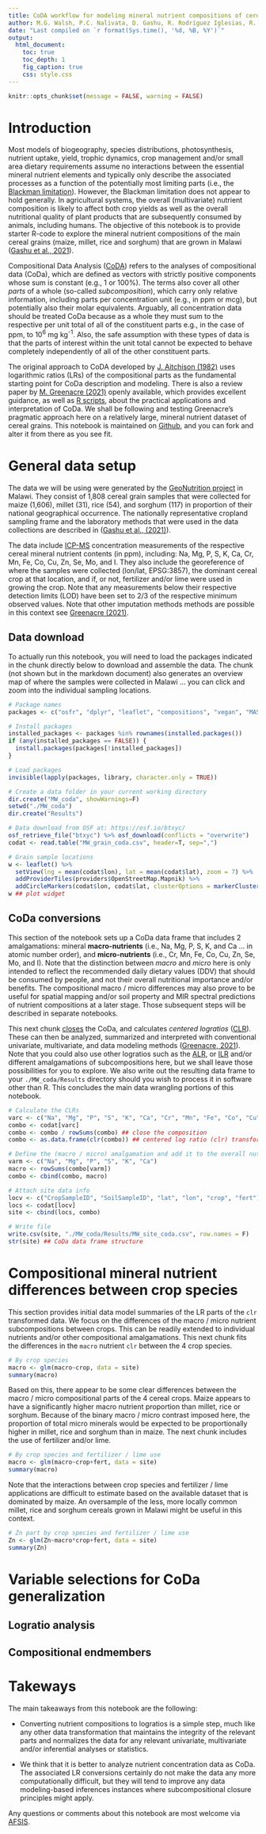 ```yaml
---
title: CoDA workflow for modeling mineral nutrient compositions of cereal grains
author: M.G. Walsh, P.C. Nalivata, D. Gashu, R. Rodríguez Iglesias, R. Manners and M.R. Broadley
date: "Last compiled on `r format(Sys.time(), '%d, %B, %Y')`"
output:
  html_document:
    toc: true
    toc_depth: 1
    fig_caption: true
    css: style.css
---
```


```r
knitr::opts_chunk$set(message = FALSE, warning = FALSE)
```

# Introduction

Most models of biogeography, species distributions, photosynthesis, nutrient uptake, yield, trophic dynamics, crop management and/or small area dietary requirements assume no interactions between the essential mineral nutrient elements and typically only describe the associated processes as a function of the potentially most limiting parts (i.e., the [Blackman limitation](https://www.biologydiscussion.com/photosynthesis/blackmans-law-of-limiting-factors-and-his-criticism-photosynthesis/23006)). However, the Blackman limitation does not appear to hold generally. In agricultural systems, the overall (multivariate) nutrient composition is likely to affect both crop yields as well as the overall nutritional quality of plant products that are subsequently consumed by animals, including humans. The objective of this notebook is to provide starter R-code to explore the mineral nutrient compositions of the main cereal grains (maize, millet, rice and sorghum) that are grown in Malawi ([Gashu et al., 2021](https://doi.org/10.1038/s41586-021-03559-3)). 

Compositional Data Analysis ([CoDA](http://www.compositionaldata.com/)) refers to the analyses of compositional data (CoDa), which are defined as vectors with strictly positive components whose sum is constant (e.g., 1 or 100%). The terms also cover all other *parts* of a whole (so-called *subcomposition*), which carry only relative information, including parts per concentration unit (e.g., in ppm or mcg), but potentially also their molar equivalents. Arguably, all concentration data should be treated CoDa because as a whole they must sum to the respective per unit total of all of the constituent parts e.g., in the case of ppm, to 10^6^ mg kg^-1^. Also, the safe assumption with these types of data is that the parts of interest within the unit total cannot be expected to behave completely independently of all of the other constituent parts. 

The original approach to CoDA developed by [J. Aitchison (1982)](https://rss.onlinelibrary.wiley.com/doi/10.1111/j.2517-6161.1982.tb01195.x) uses logarithmic ratios (LRs) of the compositional parts as the fundamental starting point for CoDa description and modeling. There is also a review paper by [M. Greenacre (2021)](https://www.annualreviews.org/doi/pdf/10.1146/annurev-statistics-042720-124436) openly available, which provides excellent guidance, as well as [R scripts](https://github.com/michaelgreenacre/CODAinPractice), about the practical applications and interpretation of CoDa. We shall be following and testing Greenacre's pragmatic approach here on a relatively large, mineral nutrient dataset of cereal grains. This notebook is maintained on [Github](https://github.com/mgwalsh/Bioavailability/blob/master/CoDa_workflow.Rmd), and you can fork and alter it from there as you see fit.

# General data setup

The data we will be using were generated by the [GeoNutrition project](http://www.geonutrition.com) in Malawi. They consist of 1,808 cereal grain samples that were collected for maize (1,606), millet (31), rice (54), and sorghum (117) in proportion of their national geographical occurrence. The nationally representative cropland sampling frame and the laboratory methods that were used in the data collections are described in ([Gashu et al., (2021)](https://doi.org/10.1038/s41586-021-03559-3)). 

The data include [ICP-MS](https://en.wikipedia.org/wiki/Inductively_coupled_plasma_mass_spectrometry) concentration measurements  of the respective cereal mineral nutrient contents (in ppm), including: Na, Mg, P, S, K, Ca, Cr, Mn, Fe, Co, Cu, Zn, Se, Mo, and I. They also include the georeference of where the samples were collected (lon/lat, EPSG:3857), the dominant cereal crop at that location, and if, or not, fertilizer and/or lime were used in growing the crop. Note that any measurements below their respective detection limits (LOD) have been set to 2/3 of the respective minimum observed values. Note that other imputation methods methods are possible in this context see [Greenacre (2021)](https://www.annualreviews.org/doi/pdf/10.1146/annurev-statistics-042720-124436).

## Data download

To actually run this notebook, you will need to load the packages indicated in the chunk directly below to download and assemble the data. The chunk (not shown but in the markdown document) also generates an overview map of where the samples were collected in Malawi ... you can click and zoom into the individual sampling locations.

```r
# Package names
packages <- c("osfr", "dplyr", "leaflet", "compositions", "vegan", "MASS", "archetypes")

# Install packages
installed_packages <- packages %in% rownames(installed.packages())
if (any(installed_packages == FALSE)) {
  install.packages(packages[!installed_packages])
}

# Load packages
invisible(lapply(packages, library, character.only = TRUE))

# Create a data folder in your current working directory
dir.create("MW_coda", showWarnings=F)
setwd("./MW_coda")
dir.create("Results")

# Data download from OSF at: https://osf.io/btxyc/
osf_retrieve_file("btxyc") %>% osf_download(conflicts = "overwrite")
codat <- read.table("MW_grain_coda.csv", header=T, sep=",")
```

```r
# Grain sample locations
w <- leaflet() %>%
  setView(lng = mean(codat$lon), lat = mean(codat$lat), zoom = 7) %>%
  addProviderTiles(providers$OpenStreetMap.Mapnik) %>%
  addCircleMarkers(codat$lon, codat$lat, clusterOptions = markerClusterOptions())
w ## plot widget 
```

## CoDa conversions

This section of the notebook sets up a CoDa data frame that includes 2 amalgamations: mineral **macro-nutrients** (i.e., Na, Mg, P, S, K, and Ca ... in atomic number order), and **micro-nutrients** (i.e., Cr, Mn, Fe, Co, Cu, Zn, Se, Mo, and I). Note that the distinction between *macro* and *micro* here is only intended to reflect the recommended daily dietary values (DDV) that should be consumed by people, and not their overall nutritional importance and/or benefits. The compositional macro / micro differences may also prove to be useful for spatial mapping and/or soil property and MIR spectral predictions of nutrient compositions at a later stage. Those subsequent steps will be described in separate notebooks.

This next chunk [closes](https://econ-papers.upf.edu/papers/1554.pdf) the CoDa, and calculates *centered logratios* ([CLR](https://www.rdocumentation.org/packages/compositions/versions/2.0-1/topics/clr)). These can then be analyzed, summarized and interpreted with conventional univariate, multivariate, and data modeling methods ([Greenacre, 2021](https://www.annualreviews.org/doi/pdf/10.1146/annurev-statistics-042720-124436)). Note that you could also use other logratios such as the [ALR](https://www.rdocumentation.org/packages/compositions/versions/2.0-1/topics/alr), or [ILR](https://www.rdocumentation.org/packages/compositions/versions/2.0-1/topics/ilr) and/or different amalgamations of subcompositions here, but we shall leave those possibilities for you to explore. We also write out the resulting data frame to your `./MW_coda/Results` directory should you wish to process it in software other than R. This concludes the main data wrangling portions of this notebook.

```r
# Calculate the CLRs
varc <- c("Na", "Mg", "P", "S", "K", "Ca", "Cr", "Mn", "Fe", "Co", "Cu", "Zn", "Se", "Mo", "I")
combo <- codat[varc]
combo <- combo / rowSums(combo) ## close the composition
combo <- as.data.frame(clr(combo)) ## centered log ratio (clr) transform

# Define the (macro / micro) amalgamation and add it to the overall nutrient composition
varm <- c("Na", "Mg", "P", "S", "K", "Ca")
macro <- rowSums(combo[varm])
combo <- cbind(combo, macro)

# Attach site data info
locv <- c("CropSampleID", "SoilSampleID", "lat", "lon", "crop", "fert") 
locs <- codat[locv]
site <- cbind(locs, combo)

# Write file
write.csv(site, "./MW_coda/Results/MW_site_coda.csv", row.names = F)
str(site) ## CoDa data frame structure
```

# Compositional mineral nutrient differences between crop species

This section provides initial data model summaries of the LR parts of the `clr` transformed data. We focus on the differences of the macro / micro nutrient subcompositions between crops. This can be readily extended to individual nutrients and/or other compositional amalgamations. This next chunk fits the differences in the `macro` nutrient `clr` between the 4 crop species.

```r
# By crop species
macro <- glm(macro~crop, data = site)
summary(macro)
```

Based on this, there appear to be some clear differences between the macro / micro compositional parts of the 4 cereal crops. Maize appears to have a significantly higher macro nutrient proportion than millet, rice or sorghum. Because of the binary macro / micro contrast imposed here, the proportion of total micro minerals would be expected to be proportionally higher in millet, rice and sorghum than in maize. The next chunk includes the use of fertilizer and/or lime.

```r
# By crop species and fertilizer / lime use
macro <- glm(macro~crop+fert, data = site)
summary(macro)
```

Note that the interactions between crop species and fertilizer / lime applications are difficult to estimate based on the available dataset that is dominated by maize. An oversample of the less, more locally common millet, rice and sorghum cereals grown in Malawi might be useful in this context.

```r
# Zn part by crop species and fertilizer / lime use
Zn <- glm(Zn~macro*crop+fert, data = site)
summary(Zn)
```

# Variable selections for CoDa generalization

## Logratio analysis

## Compositional endmembers

# Takeways

The main takeaways from this notebook are the following:

* Converting nutrient compositions to logratios is a simple step, much like any other data transformation that maintains the integrity of the relevant parts and normalizes the data for any relevant univariate, multivariate and/or inferential analyses or statistics.

* We think that it is better to analyze nutrient concentration data as CoDa. The associated LR conversions certainly do not make the data any more computationally difficult, but they will tend to improve any data modeling-based inferences instances where subcompositional closure principles might apply.    

Any questions or comments about this notebook are most welcome via [AFSIS](mailto:mgw.africasoils.info).

